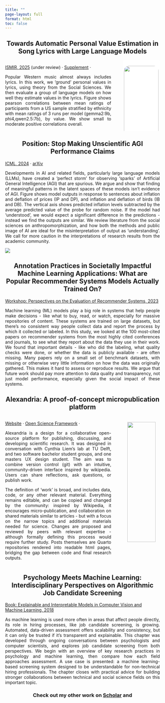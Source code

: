 ```yaml
---
title: ""
page-layout: full
format: html
toc: false
---
```


<div style="text-align: center;">
## Towards Automatic Personal Value Estimation in Song Lyrics with Large Language Models
</div>
::::: {.columns .responsive-columns}

::: {.column width="50%"}

[ISMIR, 2025](https://ismir.net) (under review) · [Supplement](https://andrew0302.github.io/values_from_lyrics_ISMIR2025/) · [<i class="bi bi-github"></i>](https://github.com/andrew0302/values_from_lyrics_ISMIR2025)

<div style="text-align: justify;">
Popular Western music almost always includes lyrics. In this work, we 'ground' personal values in lyrics, using theory from the Social Sciences. We then evaluate a group of language models on how well they estimate values in the lyrics. Figure shows pearson correlations between mean ratings of participants from a US sample stratified by ethnicity with mean ratings of 3 runs per model (gemma2:9b, phi4,qwen2.5:7b), by value. We show small to moderate positive correlations overall. 
</div>
:::

::: {.column width="50%" style="padding-left: 1rem;"}
<div style="background-color: white; padding: 0.25rem; border-radius: 0.25rem; margin-bottom: 0.5rem;">
![](images/wave_llm_participant_0na_byvalue_cor.png){width="100%" style="border-radius: 1rem; margin-bottom: 0.25rem;"}
</div>

:::
:::::
<div style="text-align: center;">
## Position: Stop Making Unscientific AGI Performance Claims
</div>
[ICML, 2024](https://dl.acm.org/doi/abs/10.5555/3692070.3692121) ·
[arXiv](https://arxiv.org/abs/2402.03962)

<div style="text-align: justify;">
Developments in AI and related fields, particularly large language models (LLMs), have created a 'perfect storm' for observing 'sparks' of Artificial General Intelligence (AGI) that are spurious. We argue and show that finding of meaningful patterns in the latent spaces of these models isn't evidence of AGI. Figure shows model outputs in response to sentences about inflation and deflation of prices (IP and DP), and inflation and deflation of birds (IB and DB). The vertical axis shows predicted inflation levels subtracted by the average predicted value of the probe for random noise. If the model had 'understood', we would expect a significant difference in the predictions - instead we find the outputs are similar. We review literature from the social sciences on anthropomorphization, and how both the methods and public image of AI are ideal for the misinterpretation of output as 'understanding'. We call for more caution in the interpretations of research results from the academic community. 
</div>

![](images/attack_all_measures.png)

<div style="text-align: center;">
## Annotation Practices in Societally Impactful Machine Learning Applications: What are Popular Recommender Systems Models Actually Trained On?
</div>

[Workshop: Perspectives on the Evaluation of Recommender Systems, 2023](https://ceur-ws.org/Vol-3476/paper1.pdf)

<div style="text-align: justify;"> Machine learning (ML) models play a big role in systems that help people make decisions - like what to buy, read, or watch, especially for massive repositories of content. These systems are trained on large datasets, but there’s no consistent way people collect data and report the process by which it collected or labeled. In this study, we looked at the 100 most-cited papers on recommender systems from the most highly cited conferences and journals, to see what they report about the data they use in their work. We found that important details - like who did the labeling, what quality checks were done, or whether the data is publicly available - are often missing. Many papers rely on a small set of benchmark datasets, with missing or otherwise very little information on how the data was originally gathered. This makes it hard to assess or reproduce results. We argue that future work should pay more attention to data quality and transparency, not just model performance, especially given the social impact of these systems. </div>

<div style="text-align: center;">
## Alexandria: A proof-of-concept micropublication platform
</div>
::::: {.columns .responsive-columns}

::: {.column width="50%"}

[Website](https://alexandria.ewi.tudelft.nl/about)  · [Open Science Framework](https://osf.io/hd5nu/) · [<i class="bi bi-github"></i>](https://github.com/Alexandria-TEMP)

<div style="text-align: justify;">
Alexandria is a design for a collaborative open-source platform for publishing, discussing, and developing scientific research. It was designed in conversation with Cynthia Liem's lab at TU Delft, and two software bachelor student groups, and one masters UX design student. The aim was to combine version control (git) with an intuitive, community-driven interface inspired by wikipedia. Users can share reflections, ask questions, or publish work. 

The definition of 'work' is broad, and includes data, code, or any other relevant material. Everything remains editable, and can be copied and changed by the community: inspired by Wikipedia, it encourages micro-publication, and collaboration on shared materials similar to articles - but with a focus on the narrow topics and additional materials needed for science. Changes are proposed and reviewed by peers with relevant expertise - although formally defining this process would require further study. Posts themselves are Quarto repositories rendered into readable html pages, bridging the gap between code and final research outputs. 

</div>


:::

::: {.column width="50%" style="padding-left: 1rem;"}
<div style="padding: 0.25rem; border-radius: 0.25rem; margin-bottom: 0.5rem;">
![](images/logo32white.svg){width="90%" style="float: right; margin-bottom: 0.25rem;"}
</div>

:::

:::::

<div style="text-align: center;">
## Psychology Meets Machine Learning: Interdisciplinary Perspectives on Algorithmic Job Candidate Screening
</div>

[Book: Explainable and Interpretable Models in Computer Vision and Machine Learning, 2018](https://link.springer.com/chapter/10.1007/978-3-319-98131-4_9)

<div style="text-align: justify;"> As machine learning is used more often in areas that affect people directly, its role in hiring processes, like job candidate screening, is growing. Automated, data-driven assessment offers scalability and consistency, but it can only be trusted if it’s transparent and explainable. This chapter was developed through ongoing conversations between psychologists and computer scientists, and explores job candidate screening from both perspectives. We begin with an overview of key research practices in psychology and machine learning, then compare how each field approaches assessment. A use case is presented: a machine learning-based screening system designed to be understandable for non-technical hiring professionals. The chapter closes with practical advice for building stronger collaborations between technical and social science fields on this important topic. </div>


<div style="text-align: center;">
### Check out my other work on <span class="bi bi-google"></span> [Scholar](https://scholar.google.nl/citations?user=TFnVkFQAAAAJ&hl=en) and
</div>
